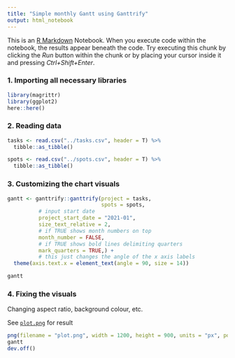 ```yaml
---
title: "Simple monthly Gantt using Ganttrify"
output: html_notebook
---
```


This is an [R Markdown](http://rmarkdown.rstudio.com) Notebook. When you execute code within the notebook, the results appear beneath the code. 
Try executing this chunk by clicking the *Run* button within the chunk or by placing your cursor inside it and pressing *Ctrl+Shift+Enter*. 

### 1. Importing all necessary libraries 
```r
library(magrittr)
library(ggplot2)
here::here()
```
### 2. Reading data
```r
tasks <- read.csv("../tasks.csv", header = T) %>% 
  tibble::as_tibble()

spots <- read.csv("../spots.csv", header = T) %>% 
  tibble::as_tibble()
```

### 3. Customizing the chart visuals 
```r
gantt <- ganttrify::ganttrify(project = tasks,
                              spots = spots,
          # input start date
          project_start_date = "2021-01",
          size_text_relative = 2, 
          # if TRUE shows month numbers on top
          month_number = FALSE,
          # if TRUE shows bold lines delimiting quarters
          mark_quarters = TRUE,) +
          # this just changes the angle of the x axis labels
  theme(axis.text.x = element_text(angle = 90, size = 14))

gantt
```

### 4. Fixing the visuals

Changing aspect ratio, background colour, etc.

See [`plot.png`](plot.png) for result 

```r
png(filename = "plot.png", width = 1200, height = 900, units = "px", pointsize = 12, res = 72, bg = "white")
gantt
dev.off()
```
